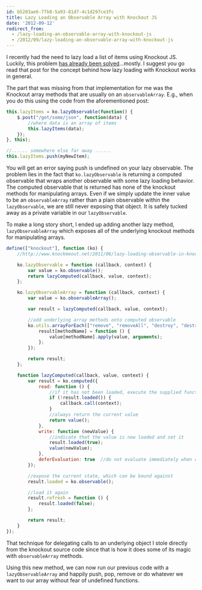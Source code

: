 ```yaml
---
id: b5203ae6-7fb8-5a93-81d7-4c1d297ce3fc
title: Lazy Loading an Observable Array with Knockout JS
date: '2012-09-12'
redirect_from:
  - /lazy-loading-an-observable-array-with-knockout-js
  - /2012/09/lazy-loading-an-observable-array-with-knockout-js
---
```


I recently had the need to lazy load a list of items using Knockout JS. Luckily, this problem [has already been solved](http://www.knockmeout.net/2011/06/lazy-loading-observable-in-knockoutjs.html)…mostly. I suggest you go read that post for the concept behind how lazy loading with Knockout works in general.

The part that was missing from that implementation for me was the Knockout array methods that are usually on an `observableArray`. E.g., when you do this using the code from the aforementioned post:

```javascript
this.lazyItems = ko.lazyObservable(function() {
    $.post("/get/some/json", function(data) {
        //where data is an array of items
        this.lazyItems(data);
    });
}, this);

//...... somewhere else far away ......
this.lazyItems.push(myNewItem);
```

You will get an error saying push is undefined on your lazy observable. The problem lies in the fact that `ko.lazyObservable` is returning a computed observable that wraps another observable with some lazy loading behavior. The computed observable that is returned has none of the knockout methods for manipulating arrays. Even if we simply update the inner value to be an `observableArray` rather than a plain observable within the `lazyObservable`, we are still never exposing that object. It is safely tucked away as a private variable in our `lazyObservable`.

To make a long story short, I ended up adding another lazy method, `lazyObservableArray` which exposes all of the underlying knockout methods for manipulating arrays.

```javascript
define(["knockout"], function (ko) {
    //http://www.knockmeout.net/2011/06/lazy-loading-observable-in-knockoutjs.html

    ko.lazyObservable = function (callback, context) {
        var value = ko.observable();
        return lazyComputed(callback, value, context);
    };

    ko.lazyObservableArray = function (callback, context) {
        var value = ko.observableArray();

        var result = lazyComputed(callback, value, context);

        //add underlying array methods onto computed observable
        ko.utils.arrayForEach(["remove", "removeAll", "destroy", "destroyAll", "indexOf", "replace", "pop", "push", "reverse", "shift", "sort", "splice", "unshift", "slice"], function (methodName) {
            result[methodName] = function () {
                value[methodName].apply(value, arguments);
            };
        });

        return result;
    };

    function lazyComputed(callback, value, context) {
        var result = ko.computed({
            read: function () {
                //if it has not been loaded, execute the supplied function
                if (!result.loaded()) {
                    callback.call(context);
                }
                //always return the current value
                return value();
            },
            write: function (newValue) {
                //indicate that the value is now loaded and set it
                result.loaded(true);
                value(newValue);
            },
            deferEvaluation: true  //do not evaluate immediately when created
        });

        //expose the current state, which can be bound against
        result.loaded = ko.observable();

        //load it again
        result.refresh = function () {
            result.loaded(false);
        };

        return result;
    }
});
```

That technique for delegating calls to an underlying object I stole directly from the knockout source code since that is how it does some of its magic with `observableArray` methods.

Using this new method, we can now run our previous code with a `lazyObservableArray` and happily push, pop, remove or do whatever we want to our array without fear of undefined functions.